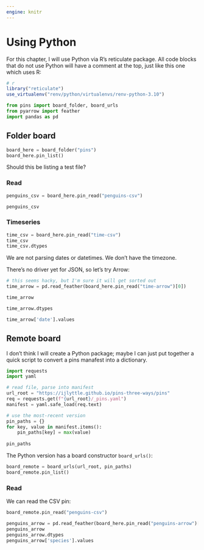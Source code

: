 ```yaml
---
engine: knitr
---
```


# Using Python

For this chapter, I will use Python via R's reticulate package.
All code blocks that do not use Python will have a comment at the top, just like this one which uses R:


```r
# r
library("reticulate")
use_virtualenv("renv/python/virtualenvs/renv-python-3.10")
```

```python
from pins import board_folder, board_urls
from pyarrow import feather
import pandas as pd
```

## Folder board

```python
board_here = board_folder("pins")
board_here.pin_list()
```

Should this be listing a test file?

### Read

```python
penguins_csv = board_here.pin_read("penguins-csv")
```

```python
penguins_csv
```


### Timeseries

```python
time_csv = board_here.pin_read("time-csv")
time_csv
time_csv.dtypes
```

We are not parsing dates or datetimes. We don't have the timezone.

There's no driver yet for JSON, so let's try Arrow:

```python
# this seems hacky, but I'm sure it will get sorted out
time_arrow = pd.read_feather(board_here.pin_read("time-arrow")[0])
```

```python
time_arrow
```

```python
time_arrow.dtypes
```

```python
time_arrow['date'].values
```

## Remote board

I don't think I will create a Python package; maybe I can just put together a quick script to convert a pins manafest into a dictionary.

```python
import requests
import yaml

# read file, parse into manifest
url_root = "https://ijlyttle.github.io/pins-three-ways/pins"
req = requests.get(f"{url_root}/_pins.yaml")
manifest = yaml.safe_load(req.text)
```

```python
# use the most-recent version
pin_paths = {}
for key, value in manifest.items():
    pin_paths[key] = max(value)
 
pin_paths   
```

The Python version has a board constructor `board_urls()`:

```python
board_remote = board_urls(url_root, pin_paths)
board_remote.pin_list()
```

### Read

We can read the CSV pin:

```python
board_remote.pin_read("penguins-csv")
```

```python
penguins_arrow = pd.read_feather(board_here.pin_read("penguins-arrow")[0])
penguins_arrow
penguins_arrow.dtypes
penguins_arrow['species'].values
```
